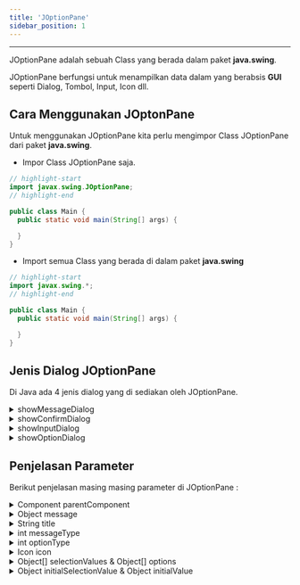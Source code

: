 ```yaml
---
title: 'JOptionPane'
sidebar_position: 1
---
```


<hr />

JOptionPane adalah sebuah Class yang berada dalam paket **java.swing**. 

JOptionPane berfungsi untuk menampilkan data dalam yang berabsis **GUI** seperti Dialog, Tombol, Input, Icon dll.

## Cara Menggunakan JOptonPane

Untuk menggunakan JOptionPane kita perlu mengimpor Class JOptionPane dari paket **java.swing**.

- Impor Class JOptionPane saja.

```java 
// highlight-start
import javax.swing.JOptionPane;
// highlight-end

public class Main {
  public static void main(String[] args) {

  }
}
```
- Import semua Class yang berada di dalam paket **java.swing**

```java 
// highlight-start
import javax.swing.*;
// highlight-end

public class Main {
  public static void main(String[] args) {

  }
}
```

## Jenis Dialog JOptionPane

Di Java ada 4 jenis dialog yang di sediakan oleh JOptionPane.

<details>
<summary className="sum-bold">showMessageDialog</summary>

- Berfungsi untuk menampilkan dialog pesan.
- Tidak membutuhkan variabel.
- Membutuhkan minimal 2 parameter dan maksimal 5 parameter.
- Kita hanya bisa mengisi 2, 4 dan 5 parameter saja. 

Silahkan lihat penjelasan parameter [disini](#penjelasan-parameter)

<Tabs groupId="showMessageDialog">
<TabItem value="2 Parameter" default>

**Parameter yang di butuhkan**

```java
JOptionPane.showMessageDialog(Component parentComponent, Object message);
```
**Contoh**

```java
import javax.swing.JOptionPane;
public class Main {
  public static void main(String[] args) {
    JOptionPane.showMessageDialog(null, "Hai Namaku Yanto");
  }
}
```

**Output**

![Output showMessageDialog](/img/java/showmessagedialog.png)

</TabItem>
<TabItem value="4 Parameter">

**Parameter yang di butuhkan**

```java
JOptionPane.showMessageDialog(Component parentComponent, Object message, String title, int messageType);
```
**Contoh**

```java
import javax.swing.JOptionPane;
public class Main {
  public static void main(String[] args) {
    JOptionPane.showMessageDialog(null, "Hai Namaku Yanto", "INI JUDUL", JOptionPane.PLAIN_MESSAGE);
  }
}
```

**Output**

![Output showMessageDialog 4 parameter](/img/java/showmessgaedialog-4-paramter.png)

</TabItem>
<TabItem value="5 Parameter">

Menggunakan 5 parameter membutuhkan class tambahan dari pustaka `javax.swing` yaitu `Icon` dan `ImageIcon` untuk mengambil gambar dari path/lokasi yang akan kita tentukan.

**Parameter yang di butuhkan**

```java
JOptionPane.showMessageDialog(Component parentComponent, Object message, String title, int messageType, Icon icon);
```
**Contoh**

```java
import javax.swing.JOptionPane;
import javax.swing.ImageIcon;
import javax.swing.Icon;
public class Main {
  public static void main(String[] args) {
    Icon kustomIcon = new ImageIcon("vector.png"); 
    JOptionPane.showMessageDialog(null, "Ini adalah pesan informasi.", "Informasi", JOptionPane.INFORMATION_MESSAGE, kustomIcon);
  }
}
```

**Output**

![Output showMessageDialog 5 parameter](/img/java/showmessagedialog-5-parameter.png)

</TabItem>
</Tabs> 

</details> 

<details>
<summary className="sum-bold">showConfirmDialog</summary>

- Berfungsi untuk menampilkan dialog pilihan sepert `Yes`, `No` dan `Cancel`.
- Bisa menggunakan variabel dengan tipe data default int.
- Kita hanya bisa mengisi 2, 4, 5 dan 6 parameter. 

Silahkan lihat penjelasan parameter [disini](#penjelasan-parameter)

<Tabs groupId="showConfirmDialog">
<TabItem value="2 Parameter" default>

**Parameter yang di butuhkan**

```java
JOptionPane.showConfirmDialog(Component parentComponent, Object message);
```
**Contoh**

```java
import javax.swing.JOptionPane;
public class Main {
  public static void main(String[] args) {
    JOptionPane.showConfirmDialog(null, "apakah anda yakin ingin keluar?");
  }
}
```

**Output**

![Output showConfirmDialog](/img/java/showconfirmdialog-2-parameter.png)

</TabItem>
<TabItem value="4 Parameter">

**Parameter yang di butuhkan**

```java
JOptionPane.showConfirmDialog(Component parentComponent, Object message, String title, int optionType);
```
**Contoh**

```java
import javax.swing.JOptionPane;
public class Main {
  public static void main(String[] args) {
    JOptionPane.showConfirmDialog(null, "ulangi program", "pop up pemberitahuan", JOptionPane.YES_NO_OPTION);
  }
}
```

**Output**

![Output showConfirmDialog 4 parameter](/img/java/showconfirmdialog-4-parameter.png)

</TabItem>
<TabItem value="5 Parameter">

**Parameter yang di butuhkan**

```java
JOptionPane.showConfirmDialog(Component parentComponent, Object message, String title, int optionType, int messageType);
```
**Contoh**

```java
import javax.swing.JOptionPane;
public class Main {
  public static void main(String[] args) {
    JOptionPane.showConfirmDialog(null, "ulangi program", "pop up pemberitahuan", JOptionPane.YES_NO_OPTION, JOptionPane.PLAIN_MESSAGE);
  }
}
```

**Output**

![Output showConfirmDialog 4 parameter](/img/java/showconfirmdialog-5-parameter.png)

</TabItem>
<TabItem value="6 Parameter">

Menggunakan 6 parameter membutuhkan class tambahan dari pustaka `javax.swing` yaitu `Icon` dan `ImageIcon` untuk mengambil gambar dari path/lokasi yang akan kita tentukan.

**Parameter yang di butuhkan**

```java
JOptionPane.showConfirmDialog(Component parentComponent, Object message, String title, int optionType, int messageType, Icon icon);
```
**Contoh**

```java
import javax.swing.JOptionPane;
import javax.swing.ImageIcon;
import javax.swing.Icon;
public class Main {
  public static void main(String[] args) {
    Icon iconKusom = new ImageIcon("vector.png");
    JOptionPane.showConfirmDialog(null, "ulangi program", "pop up pemberitahuan", JOptionPane.YES_NO_OPTION, JOptionPane.PLAIN_MESSAGE, iconKusom);
  }
}
```

**Output**

![Output showConfirmDialog 6 parameter](/img/java/showconfirmdialog-6-parameter.png)

</TabItem>
</Tabs> 

</details>

<details>
<summary className="sum-bold">showInputDialog</summary>

- Berfungsi untuk menampilkan dialog input kepada pengguna.
- Bisa menggunakan variabel dengan tipe data default String.
- Kita bisa mengisi 1, 2, 3 dan 7 parameter. 

Silahkan lihat penjelasan parameter [disini](#penjelasan-parameter)

<Tabs groupId="showConfirmDialog">
<TabItem value="1 Parameter" default>

**Parameter yang di butuhkan**

```java
JOptionPane.showInputDialog(Object message);
```
**Contoh**

```java
import javax.swing.JOptionPane;
public class Main {
  public static void main(String[] args) {
    JOptionPane.showInputDialog("Masukkan Nama Anda : ");
  }
}
```

**Output**

![Output showInputDialog](/img/java/inputdialog-1-parameter.png)

</TabItem>
<TabItem value="2 Parameter">

Menggunakan 2 parameter ada 2 Cara :
- **mengisi parameter `Component parentComponent` dan `Object message`.**
  ```java
  JOptionPane.showInputDialog(Component parentComponent, Object message);
  ```

  **Contoh**
  ```java
  import javax.swing.JOptionPane;
  public class Main {
    public static void main(String[] args) {
      JOptionPane.showInputDialog(null, "Masukkan Alamat Anda : ");
    }
  }
  ```

  **Output**
  ![Output showInputDialog 2 v2 parameter](/img/java/inputdialog-2parameterv1.png)

- **mengisi parameter `Object message` dan `Object initialSelectonValue`.**
  ```java
  JOptionPane.showInputDialog(Object message, Object Object initialSelectonValue);
  ```

  **Contoh**
  ```java
  import javax.swing.JOptionPane;
  public class Main {
    public static void main(String[] args) {
      JOptionPane.showInputDialog("Masukkan Alamat Anda : ", "Contoh : Jakarta");
    }
  }
  ```

  **Output**
  ![Output showInputDialog 4 parameter](/img/java/inputdialog-2parameterv2.png)

</TabItem>
<TabItem value="3 Parameter">

**Parameter yang di butuhkan**

```java
JOptionPane.showInputDialog(Component parentComponent, Object message, Object initialSelectonValue);
```
**Contoh**

```java
import javax.swing.JOptionPane;
public class Main {
    public static void main(String[] args) {
    JOptionPane.showInputDialog(null, "Masukkan Umur Anda : ", "Contoh : 30");
  }
}
```

**Output**

![Output showInputDialog 3 parameter](/img/java/inputdialog-3-parameter.png)

</TabItem>
<TabItem value="4 Parameter">

**Parameter yang di butuhkan**

```java
JOptionPane.showInputDialog(Component parentComponent, Object message, String title, int messageType);
```
**Contoh**

```java
import javax.swing.JOptionPane;
public class Main {
    public static void main(String[] args) {
    JOptionPane.showInputDialog(null, "Masukkan NIM : ", "Input Nim", JOptionPane.PLAIN_MESSAGE);JOptionPane.showInputDialog(null, "Masukkan Umur Anda : ", "Contoh : 30");
  }
}
```

**Output**

![Output showInputDialog 3 parameter](/img/java/inputdialog-4-parameter.png)

</TabItem>
<TabItem value="7 Parameter">

Menggunakan 7 parameter membutuhkan beberapa hal berikut : 
- class tambahan dari pustaka `javax.swing` yaitu `Icon` dan `ImageIcon` untuk mengambil gambar dari path/lokasi yang akan kita tentukan.
- Array Object 1 dimensi.

**Parameter yang di butuhkan**

```java
JOptionPane.showInputDialog(Component parentComponent, Object message, String title, int messageType, Icon icon, Object[] selectionValues, Object initialSelectionValue);
```
**Contoh 1**

```java
import javax.swing.JOptionPane;
import javax.swing.ImageIcon;
import javax.swing.Icon;
public class Main {
  public static void main(String[] args) {
    Icon iconKusom = new ImageIcon("vector.png");
    String[] pilihan = {"Pilihan 1", "Pilihan 2", "Pilihan 3"};

    JOptionPane.showInputDialog(null, "Pilih salah satu opsi:", "Pilih Opsi", JOptionPane.QUESTION_MESSAGE, iconKusom, pilihan, pilihan[2]);
  }
}
```

**Contoh 2**

```java
import javax.swing.JOptionPane;
import javax.swing.ImageIcon;
import javax.swing.Icon;
public class Main {
  public static void main(String[] args) {
    Icon iconKusom = new ImageIcon("vector.png");
    JOptionPane.showInputDialog(null, "Pilih salah satu opsi:", "Pilih Opsi", JOptionPane.QUESTION_MESSAGE, iconKusom, new Object[]{"Pilihan 1", "Pilihan 2", "Pilihan 3"}, "Pilihan 3");
  }
}
```

**Output**

![Output showInputDialog 7 parameter v1.1](/img/java/inputdialog-7-parameter-v1.1.png)
![Output showInputDialog 7 parameter v1.2](/img/java/inputdialog-7-parameter-v1.2.png)


</TabItem>
</Tabs> 


**Contoh Menggunakan Variabel**

```java
import javax.swing.JOptionPane;

public class Main {
  public static void main(String[] args) {
    String pilihan = (String) JOptionPane.showInputDialog(null, "Pilih salah satu opsi:", "Pilih Opsi", JOptionPane.PLAIN_MESSAGE, null, new Object[]{"Pilihan 1", "Pilihan 2", "Pilihan 3"},"Pilihan 1");

    System.out.println("Anda memilih pilihan ke : " + pilihan);
  }
}
```

</details>

<details>
<summary className="sum-bold">showOptionDialog</summary>

- Berfungsi untuk menampilkan opsi dialog kepada pengguna.
- Bisa menggunakan variabel dengan tipe data default int.
- Membutuhkan 8 parameter.
- Array Object 1 dimensi.

Silahkan lihat penjelasan parameter [disini](#penjelasan-parameter)

**Parameter yang di butuhkan**

```java
JOptionPane.showInputDialog(Component parentComponent, Object message, String title, int optionType, int messageType, Icon icon, Object[] options, Object initialValue);
```
**Contoh**

```java
import javax.swing.JOptionPane;
public class Main {
  public static void main(String[] args) {
    Byte[] opsi = {1,2,3,4,5};
    int pilihan = JOptionPane.showOptionDialog(null, "Pilih Angka : ", "Program Pilih Angka", JOptionPane.YES_NO_CANCEL_OPTION, JOptionPane.PLAIN_MESSAGE, null, opsi, opsi[2]);
    System.out.println("Anda memilih angka : " + pilihan);
  }
}
```

**Output**

![Output showInputDialog](/img/java/showoptiondialog.png)

```bash 
Anda memilih angka : 2
```

</details>

## Penjelasan Parameter

Berikut penjelasan masing masing parameter di JOptionPane :  

<details>
<summary>Component parentComponent</summary>

Ini adalah komponen Swing yang digunakan sebagai referensi untuk posisi dialog, `(biasanya sebuah JFrame, JDialog, atau JPanel)`. Dialog akan muncul di atas komponen ini.
  - parameter ini bersifat opsional untuk opsi **showInputDialog**
  - Dialog bisa di isi **null** jika tidak ada **parent component**

  ```java
  import javax.swing.JFrame;
  import javax.swing.JOptionPane;

  public class Main {
    public static void main(String[] args) {
      JFrame parentComponent = new JFrame;

      // dengan parameter parentComponent
      JOptionPane.showMessageDialog(parentComponent, Object message);

      // tanpa parameter parentComponent
      JOptionPane.showMessageDialog(null, Object message);

      // Opsional bagi opsi showInputDialog
      JOptionPane.showInputDialog(Object message;)
    }
  }
  ```

</details>

<details>
<summary>Object message</summary>

Ini adalah parameter yang berfungsi untuk mengisi pesan atau konten yang akan ditampilkan dalam dialog.
  - Parameter ini harus di isi.
  - Bisa di isi Object ataupun variabel dengan tipe data primitiv.
  ```java 
  // menggunakan object string
  JOptionPane.showMessageDialog(null, "Testing");

  // menggunakan tipe data primitiv
  byte number = 120;
  JOptionPane.showMessageDialog(null, number);
  ```

</details>

<details>
<summary>String title</summary>

Ini adalah judul dialog, yang akan muncul di bagian atas dialog.
  - Nilai harus berupa **String**
  - Harus di isi untuk opsi **showOptionDialog**
  - Untuk opsi lainnya bersifat opsional yang mempunyai judul tersendiri dari setiap opsi
  ```java
  JOptionPane.showMessageDialog(null, "Testing", "Ini Judul", int messageType);

  // bisa juga
  String judul = "Ini Judul";
  JOptionPane.showMessageDialog(null, "Testing", judul, int messageType);
  ```

</details>

<details>
<summary>int messageType</summary>

Parameter ini di gunakan untuk menentukan tipe pesan atau ikon yang akan di tampilkan dalam dialog, parameter ini hanya menerima value **int**. Berikut beberapa pesan yang bisa di tampilkan : 

  | Pesan               | Nilai  | Deskripsi                                            |
  |---------------------|--------|------------------------------------------------------|
  | PLAIN_MESSAGE       | -1     | menampilkan pesan biasa tanpa ikon tambahan.         |
  | ERROR_MESSAGE       | 0      | menampilkan pesan kesalahan dengan ikon kesalahan.   |
  | INFORMATION_MESSAGE | 1      | menampilkan pesan informasi dengan ikon informasi.   |
  | WARNING_MESSAGE     | 2      | menampilkan pesan peringatan dengan ikon peringatan. |
  | QUESTION_MESSAGE    | 3      | menampilkan pesan pertanyaan dengan ikon pertanyaan. |

  Parameter ini bisa kita isi dengan **Pesan** atau **Nilai** yang berada ditabel diatas.
  ```java
  // mengisi dengan pesan
  JOptionPane.showMessageDialog(null, "Testing", "Ini Judul", JOptionPane.PLAIN_MESSAGE);

  // mengisi dengan Nilai int 
  JOptionPane.showMessageDialog(null, "Testing", "Ini Judul", -1);
  ```

</details>

<details>
<summary>int optionType</summary>

Parameter ini digunakan untuk menentukan tipe tombol yang akan ditampilkan dalam dialog, 
  - hanya menerima value **int**. Berikut beberapa tombol yang bisa di tampilkan : 

  | Pesan                | Nilai  | Deskripsi                                            |
  |----------------------|--------|------------------------------------------------------|
  | DEFAULT_OPTION       | -1     | menampilkan tombol "Ok"                              |
  | YES_NO_OPTION        | 0      | menampilkan tombol "Yes" dan "No"                  |
  | YES_NO_CANCEL_OPTION | 1      | menampilkan tombol "Yes" "No" dan "Cancel"          |
  | OK_CANCEL_OPTION     | 2      | menampilkan tombol "Ok" dan "Cancel"                  |

  Parameter ini bisa kita isi dengan **Pesan** atau **Nilai** yang berada ditabel diatas.
  ```java
  // mengisi dengan pesan
  JOptionPane.showConfirmDialog(null, "Testing", "Ini Judul", JOptionPane.YES_NO_CANCEL_OPTION, JOptionPane.PLAIN_MESSAGE);

  // mengisi dengan Nilai int 
  JOptionPane.showConfirmDialog(null, "Testing", "Ini Judul", 1, JOptionPane.PLAIN_MESSAGE);
  ```

</details> 

<details>
<summary>Icon icon</summary>

Di gunakan untuk memberi ikon kustom ke dialog message.
  - Bersifat opsional untuk semua opsi JOptionPane.
  - Membutuhkan class tambahan dari pustaka **JAVA SWING** berupa **Icon** dan **IconImage** untuk mengambil gambar ikonnya.
  ```java
  import javax.swing.JOptionPane;
  import javax.swing.ImageIcon;
  import javax.swing.Icon;
  public class Main {
    public static void main(String[] args) {
      Icon kustomIcon = new ImageIcon("vector.png"); 
      JOptionPane.showMessageDialog(null, "Testing", "Ini Judul", JOptionPane.PLAIN_MESSAGE, kustomIcon);
    }
  }
  ```

</details> 

<details>
<summary>Object[] selectionValues & Object[] options</summary>

2 parameter ini sama sama digunakan untuk menentukan nilai-nilai atau opsi yang akan ditampilkan kepada pengguna dalam **showConfirmDialog** atau **showOptionDialog** dengan beberapa pilihan yang anda inginkan.
  - Membutuhkan Object berupa array 1 dimensi.

  ```java
  String[] pilihan = {"opsi 1", "opsi 2", "opsi 3"};

  // Object[] selectionValues
  JOptionPane.showInputDialog(null, "Pilih salah satu opsi:", "Ini Judul", JOptionPane.PLAIN_MESSAGE, null, pilihan, null);

  // Object[] options
  JOptionPane.showOptionDialog(null, "Pilih Angka : ", "Ini Judul", JOptionPane.YES_NO_CANCEL_OPTION, JOptionPane.PLAIN_MESSAGE, null, pilihan, null);
  ```

</details> 

<details>
<summary>Object initialSelectionValue & Object initialValue</summary>

2 parameter ini sama sama di gunakan untuk menentukan nilai default pada dialog **showConfirmDialog** atau **showOptionDialog**
  - Jika tidak ingin menentukan bisa di isi **null**
  - Jika di isi value/nilai harus sama dengan yang ada di Object Array yang telah di buat sebelumnya (**Object[] selectionValues** atau **Object[] options**)
  - Jika nilai tidak sama tidak akan terjadi eror, tetapi tidak akan ada nilai default yang di pilih.

    ```java
    String[] pilihan = {"opsi 1", "opsi 2", "opsi 3"};

    // Object initialSelectionValue
    JOptionPane.showInputDialog(null, "Pilih salah satu opsi:", "Ini Judul", JOptionPane.PLAIN_MESSAGE, null, pilihan, pilihan[2]);

    // Object initialValue
    JOptionPane.showOptionDialog(null, "Pilih Angka : ", "Ini Judul", JOptionPane.YES_NO_CANCEL_OPTION, JOptionPane.PLAIN_MESSAGE, null, pilihan, pilihan[2]);
    ```

</details>  


